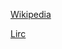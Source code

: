 [[Projects/Open Source/Banshee/Plugins/Wikipedia|Wikipedia]]


[[Projects/Open Source/Banshee/Plugins/Lirc|Lirc]]